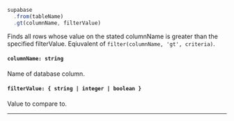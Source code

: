 
<!-- prettier-ignore -->
```js {3} 
supabase
  .from(tableName)
  .gt(columnName, filterValue)
```
Finds all rows whose value on the stated columnName is greater than the specified filterValue. Eqiuvalent of `filter(columnName, 'gt', criteria)`.

#### `columnName: string`
Name of database column.

#### `filterValue: { string | integer | boolean }`
Value to compare to.

---